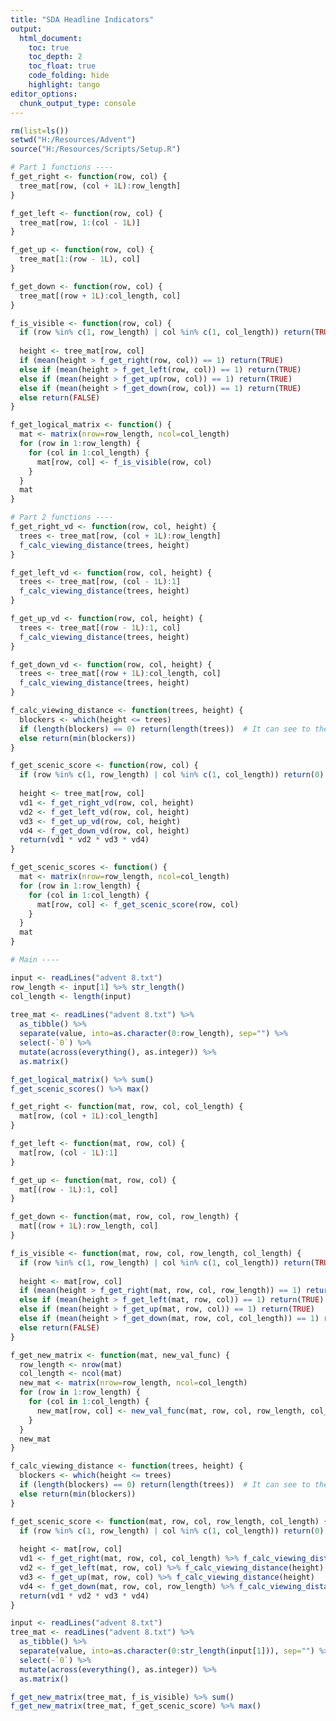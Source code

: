 ```yaml
---
title: "SDA Headline Indicators"
output:
  html_document:
    toc: true
    toc_depth: 2
    toc_float: true
    code_folding: hide
    highlight: tango
editor_options: 
  chunk_output_type: console
---
```


```r

rm(list=ls())
setwd("H:/Resources/Advent")
source("H:/Resources/Scripts/Setup.R")

```

```r

# Part 1 functions ----
f_get_right <- function(row, col) {
  tree_mat[row, (col + 1L):row_length]
}

f_get_left <- function(row, col) {
  tree_mat[row, 1:(col - 1L)]
}

f_get_up <- function(row, col) {
  tree_mat[1:(row - 1L), col]
}

f_get_down <- function(row, col) {
  tree_mat[(row + 1L):col_length, col]
}

f_is_visible <- function(row, col) {
  if (row %in% c(1, row_length) | col %in% c(1, col_length)) return(TRUE)
  
  height <- tree_mat[row, col]
  if (mean(height > f_get_right(row, col)) == 1) return(TRUE)
  else if (mean(height > f_get_left(row, col)) == 1) return(TRUE)
  else if (mean(height > f_get_up(row, col)) == 1) return(TRUE)
  else if (mean(height > f_get_down(row, col)) == 1) return(TRUE)
  else return(FALSE)
}

f_get_logical_matrix <- function() {
  mat <- matrix(nrow=row_length, ncol=col_length)
  for (row in 1:row_length) {
    for (col in 1:col_length) {
      mat[row, col] <- f_is_visible(row, col)
    }
  }
  mat
}

# Part 2 functions ----
f_get_right_vd <- function(row, col, height) {
  trees <- tree_mat[row, (col + 1L):row_length]
  f_calc_viewing_distance(trees, height)
}

f_get_left_vd <- function(row, col, height) {
  trees <- tree_mat[row, (col - 1L):1]
  f_calc_viewing_distance(trees, height)
}

f_get_up_vd <- function(row, col, height) {
  trees <- tree_mat[(row - 1L):1, col]
  f_calc_viewing_distance(trees, height)
}

f_get_down_vd <- function(row, col, height) {
  trees <- tree_mat[(row + 1L):col_length, col]
  f_calc_viewing_distance(trees, height)
}

f_calc_viewing_distance <- function(trees, height) {
  blockers <- which(height <= trees)
  if (length(blockers) == 0) return(length(trees))  # It can see to the edge
  else return(min(blockers))
}

f_get_scenic_score <- function(row, col) {
  if (row %in% c(1, row_length) | col %in% c(1, col_length)) return(0)
  
  height <- tree_mat[row, col]
  vd1 <- f_get_right_vd(row, col, height)
  vd2 <- f_get_left_vd(row, col, height)
  vd3 <- f_get_up_vd(row, col, height)
  vd4 <- f_get_down_vd(row, col, height)
  return(vd1 * vd2 * vd3 * vd4)
}

f_get_scenic_scores <- function() {
  mat <- matrix(nrow=row_length, ncol=col_length)
  for (row in 1:row_length) {
    for (col in 1:col_length) {
      mat[row, col] <- f_get_scenic_score(row, col)
    }
  }
  mat
}

# Main ----

input <- readLines("advent 8.txt")
row_length <- input[1] %>% str_length()
col_length <- length(input)
  
tree_mat <- readLines("advent 8.txt") %>%
  as_tibble() %>%
  separate(value, into=as.character(0:row_length), sep="") %>%
  select(-`0`) %>%
  mutate(across(everything(), as.integer)) %>%
  as.matrix()

f_get_logical_matrix() %>% sum()
f_get_scenic_scores() %>% max()

```
```r

f_get_right <- function(mat, row, col, col_length) {
  mat[row, (col + 1L):col_length]
}

f_get_left <- function(mat, row, col) {
  mat[row, (col - 1L):1]
}

f_get_up <- function(mat, row, col) {
  mat[(row - 1L):1, col]
}

f_get_down <- function(mat, row, col, row_length) {
  mat[(row + 1L):row_length, col]
}

f_is_visible <- function(mat, row, col, row_length, col_length) {
  if (row %in% c(1, row_length) | col %in% c(1, col_length)) return(TRUE)
  
  height <- mat[row, col]
  if (mean(height > f_get_right(mat, row, col, row_length)) == 1) return(TRUE)
  else if (mean(height > f_get_left(mat, row, col)) == 1) return(TRUE)
  else if (mean(height > f_get_up(mat, row, col)) == 1) return(TRUE)
  else if (mean(height > f_get_down(mat, row, col, col_length)) == 1) return(TRUE)
  else return(FALSE)
}

f_get_new_matrix <- function(mat, new_val_func) {
  row_length <- nrow(mat)
  col_length <- ncol(mat)
  new_mat <- matrix(nrow=row_length, ncol=col_length)
  for (row in 1:row_length) {
    for (col in 1:col_length) {
      new_mat[row, col] <- new_val_func(mat, row, col, row_length, col_length)
    }
  }
  new_mat
}

f_calc_viewing_distance <- function(trees, height) {
  blockers <- which(height <= trees)
  if (length(blockers) == 0) return(length(trees))  # It can see to the edge
  else return(min(blockers))
}

f_get_scenic_score <- function(mat, row, col, row_length, col_length) {
  if (row %in% c(1, row_length) | col %in% c(1, col_length)) return(0)
  
  height <- mat[row, col]
  vd1 <- f_get_right(mat, row, col, col_length) %>% f_calc_viewing_distance(height)
  vd2 <- f_get_left(mat, row, col) %>% f_calc_viewing_distance(height)
  vd3 <- f_get_up(mat, row, col) %>% f_calc_viewing_distance(height)
  vd4 <- f_get_down(mat, row, col, row_length) %>% f_calc_viewing_distance(height)
  return(vd1 * vd2 * vd3 * vd4)
}

input <- readLines("advent 8.txt")
tree_mat <- readLines("advent 8.txt") %>%
  as_tibble() %>%
  separate(value, into=as.character(0:str_length(input[1])), sep="") %>%
  select(-`0`) %>%
  mutate(across(everything(), as.integer)) %>%
  as.matrix()

f_get_new_matrix(tree_mat, f_is_visible) %>% sum()
f_get_new_matrix(tree_mat, f_get_scenic_score) %>% max()

```
